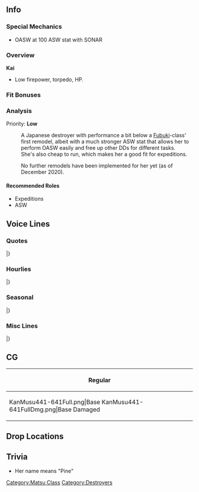 ==Info==
{{KanmusuInfo|ID=441-641}}
{{KanmusuInfo|ID=1702-702}}

===Special Mechanics===
* OASW at 100 ASW stat with SONAR

===Overview===
'''Kai'''
* Low firepower, torpedo, HP.

===Fit Bonuses===
{{:{{BASEPAGENAME}}/Equipment Bonuses}}
{{clear}}

===Analysis===
Priority: '''Low'''
 
:A Japanese destroyer with performance a bit below a [[Fubuki]]-class' first remodel, albeit with a much stronger ASW stat that allows her to perform OASW easily and free up other DDs for different tasks.
:She's also cheap to run, which makes her a good fit for expeditions.

:No further remodels have been implemented for her yet (as of December 2020).


====Recommended Roles====
* Expeditions
* ASW

==Voice Lines==
===Quotes===
{{ShipquoteHeader}}
{{ShipquoteKai
|scenario = Introduction
|origin = 待たせたわね！丁型駆逐艦松型、その一番艦松よ！大丈夫、すぐ出れる。守ってみせるわ！任せといて！
|translation = Kept you waiting, huh! I'm the Type D destroyer, first of the Matsu-class, Matsu! Don't worry, I can be out in a flash. Just you watch, I'll protect it all! Leave it to me!
}}
{{ShipquoteKai|kai = true
|scenario = Introduction
|origin = 丁型駆逐艦、松型一番艦松、配置に着いています。大丈夫、改修済よ！皆を必ず守って見せる。任せとおいて！
|translation = I'm the Type D destroyer, first of the Matsu-class, Matsu, now in position. Don't worry, I've been improved! I will definitely protect them all, just you watch. Leave it to me!
}}
{{ShipquoteKai
|scenario = Library
|origin = 丁型駆逐艦、松型一番艦、松です！最後の量産型駆逐艦として、多数の妹が建造されました。戦時急造ながら、機関部の設計変更による生残性向上と対空対潜重視の兵装を整備しました！うぇ？雑木林ですって！？何言ってんの、私に任せて！
|translation = I'm the 1st of the Type-D destroyers, the Matsu-class, Matsu! As part of the last mass-produced destroyer class, I had many little sisters built. In the rush of emergency wartime production, our survivability was boosted by a change in our engine layout<ref>The Matsu-class were the only Japanese vessels to be laid out fire room - engine room - fire room - engine room without cross connections between the sides of the two systems, eliminating a single point of failure. This is similar to the "unit system of machinery" layout.</ref>, and we were equipped with weapons focused on anti-air and anti-submarine warfare! Ueh? Did you call us a mixed forest<ref>Each ship of the Matsu-class is named after a different kind of tree.</ref>!? What are you talking about! Just leave things to me!
}}
{{ShipquoteKai
|scenario = Secretary 1
|origin = 松が、やりましょうか？
|translation = How about I do it?
}}
{{ShipquoteKai
|scenario = Secretary 2
|origin = そうよ、守ってみせる！
|translation = That's right, I'll show you I can protect them!
}}
{{ShipquoteKai|kai = true
|scenario = Secretary 2
|origin = 任せて、守ってみせます！
|translation = Leave it to me, I'll show you I can definitely protect them!
}}
{{ShipquoteKai
|scenario = Secretary 3
|origin = 旗風先輩？あぁ、提督、失礼しました！はぁ、目下、次の作戦準備で待機中です。えっ？横須賀防備戦隊ですか？あぁ、はい、了解しました！
|translation = Hatakaze-senpai? Ahh, Admiral!? My apologies! Yes, I am presently on standby and ready for the next operation. Eh? The Yokosuka Defense Squadron? Ahh, right, roger that!
}}
{{ShipquoteKai|kai = true
|scenario = Secretary 3
|origin = よつ？こら、って、あぁ、て、提督、失礼しました！はぁ、目下、松は次の作戦準備で待機中です。えっ？横須賀防備戦隊ですか？あぁ、はい、了解です！
|translation = Yotsu? Hey - wait, A-Admiral!? My apologies! Yes, I am presently on standby and ready for the next operation. Eh? The Yokosuka Defense Squadron? Ahh, right, roger that!
}}
{{ShipquoteKai
|scenario = Idle
|origin = 雑木林ですって？失礼ですね！いえ、実は親愛の意味なのかしら？でもバランスはいいでしょう？そうよ、意外と使えるんだから、私たち！
|translation = A mixed forest? How rude! Well, I suppose it might actually be a term of endearment. But our balance is pretty good, isn't it? Yeah, we're actually pretty useful!
}}
{{ShipquoteKai
|scenario = Secretary Married
|origin = 提督！松特製のお茶を入れました！はい、どうぞ！何が入っているか、ですって？うふふ。内緒です！
|translation = Admiral! I've poured you some of my special tea! Come, drink up! What's in it, you ask? Ufufu. That's my secret!
}}
{{ShipquoteKai
|scenario = Wedding
|origin = 松、参りました！新しい任務でしょうか？うぇ、これは、私に？あぁ！ありがとう、提督！謹んでお受けします！
|translation = Matsu, reporting! Do you have a new mission for me? Wha, this, for me? Ahh! Thank you, Admiral! I'll humbly accept this!
}}
{{ShipquoteKai
|scenario = Looking At Scores
|origin = そうね、正しい状況把握は大事。持ってくるわ。
|translation = Right, it's important to get a correct grasp of the situation. I'll bring it over. 
}}
{{ShipquoteKai
|scenario = Joining A Fleet
|origin = 第十一水雷戦隊，松、抜錨します！
|translation = 11th Torpedo Squadron, Matsu, setting sail!
}}
{{ShipquoteKai|kai = true
|scenario = Joining A Fleet
|origin = 第四十三水雷戦隊，松、抜錨します！
|translation = 43rd Torpedo Squadron<ref>This appears to be an error - Matsu was assigned to the 43rd ''Destroyer Division''.</ref>, Matsu, setting sail!
}}
{{ShipquoteKai
|scenario = Equipment 1
|origin = ありがとう、いい装備！
|translation = Thanks, this is good equipment!
}}
{{ShipquoteKai
|scenario = Equipment 2
|origin = これは…助かるわ！よぉーし！
|translation = This... is a lifesaver! Alriiight!
}}
{{ShipquoteKai
|scenario = Equipment 3
|origin = いいみたいね。
|translation = Looking good.
}}
{{ShipquoteKai
|scenario = Supply
|origin = この補給、大事に使います！
|translation = I'll use these supplies with care!
}}
{{ShipquoteKai
|scenario = Docking Minor
|origin = ちょっとくらっちゃた。ううんううん、かすり傷だから！
|translation = They got me a bit. No, no, just some scratches!
}}
{{ShipquoteKai
|scenario = Docking Major
|origin = 私って意外と打たれ強いの。こんなの、平気よ！
|translation = I can take a surprising amount of hits. This much is nothing!
}}
{{ShipquoteKai
|scenario = Construction
|origin = よぉーし、新造艦！いっぱい作らないと！
|translation = Alriiight, new ships! We'd better make loads!
}}
{{ShipquoteKai
|scenario = Returning From Sortie
|origin = 艦隊、無事戻れたわ。よかった！
|translation = The fleet was able to return safely. Thank goodness!
}}
{{ShipquoteKai
|scenario = Starting A Sortie
|origin = 松型駆逐艦、松、出撃！皆、続いて！
|translation = Matsu-class destroyer, Matsu, sortieing! Follow me, everyone!
}}
{{ShipquoteKai
|scenario = Battle Start
|origin = 敵、ですね？これより反転。突撃します！
|translation = It's the enemy, right? Time to turn things around. Charge!
}}
{{ShipquoteKai
|scenario = Attack
|origin = 我、敵艦と交戦中！
|translation = We are engaging the enemy ships!
}}
{{ShipquoteKai
|scenario = Air Battle/Daytime Spotting/Night Battle Attack
|origin = 負けるな！てぇぇ！
|translation = Like I'll lose! Fireeee!
}}
{{ShipquoteKai
|scenario = Night Battle
|origin = 海防艦は損傷艦を護衛し、後退せよ！我が艦隊は反転、敵艦隊に突撃！行きます！
|translation = Coastal defense ships, escort the damaged ships and begin a retreat! Our fleet will turn back and charge at the enemy! We're going!<ref>Matsu charged and was sunk by an enemy force while buying time for her convoy, including Yotsu, to escape.</ref>
}}
{{ShipquoteKai
|scenario = MVP
|origin = 私が、丁型駆逐艦この松が、貢献できましたか？よかった！そうですね、光栄です！
|translation = I, Matsu, of the Type D destroyers, was able to be of service? Thank goodness! Yes, it is an honor!
}}
{{ShipquoteKai
|scenario = Minor Damage 1
|origin = うわぁぁ！ひ、被弾した！
|translation = Uwahh! I-I've been hit!
}}
{{ShipquoteKai
|scenario = Minor Damage 2
|origin = あぁぁぁ！まだ、まだよ！
|translation = Ahhh! I-I'm still not...!
}}
{{ShipquoteKai
|scenario = Major Damage
|origin = あぁぁぁぁぁぁ！まだ、まだ松は沈まないから！皆は後退して！松は、まだ！
|translation = Ahhhhhhhhhhhh! I-I'm still not sunk! Fall back, everyone! I can still...!
}}
{{ShipquoteKai
|scenario = Sunk
|origin = これまでか？総員、退去！よつ…後は、後は頼んだわ。お願いね。
|translation = This is it, then? All hands, abandon ship! Yotsu... the rest, the rest is up to you. I'm begging you.
}}
|}
<references/>
{{clear}}

===Hourlies===
{{ShipquoteHeader|type = hourly}}
{{ShipquoteKai|kai = true
|scenario = 00:00
|origin = 提督！本日は松が、丁型秘書艦を務めます！
|translation = Admiral! Today I will be your Type D secretary!
}}
{{ShipquoteKai|kai = true
|scenario = 01:00
|origin = 提督！マルヒトマルマルです！はい！
|translation = Admiral! It's 0100 hours! Yes!
}}
{{ShipquoteKai|kai = true
|scenario = 02:00
|origin = マルフタマルマル！松はこれより見回りに行ってきます！
|translation = It's 0200 hours! I'm going out on patrol now!
}}
{{ShipquoteKai|kai = true
|scenario = 03:00
|origin = マルサンマルマル。提督、鎮守府内異常なし、です！
|translation = It's 0300 hours. Admiral, nothing unusual on base, yes!
}}
{{ShipquoteKai|kai = true
|scenario = 04:00
|origin = 提督、マルヨンマルマルです。そろそろ夜が明けますね。
|translation = Admiral, it's 0400 hours. The sun should be rising soon.
}}
{{ShipquoteKai|kai = true
|scenario = 05:00
|origin = マルゴーマルマル！提督、総員起こしの準備に入ります！
|translation = It's 0500 hours. Admiral, I'm getting ready to wake up the fleet!
}}
{{ShipquoteKai|kai = true
|scenario = 06:00
|origin =マルロクマルマル。艦隊、総員起こし！朝で～す！
|translation = It's 0600 hours. Fleet, all hands assemble! It's moooorning!
}}
{{ShipquoteKai|kai = true
|scenario = 07:00
|origin = マルナナマルマル。提督、松が歓待ですが、朝食を用意しました！麦飯に味噌汁、そして沢庵です！召し上がれ！
|translation = It's 0700 hours. Admiral, I thought I'd treat you, so I made you breakfast! Barley rice, miso soup, and pickled radish! Eat up!
}}
{{ShipquoteKai|kai = true
|scenario = 08:00
|origin = マルハチマルマル！さぁ、沖合いに船を出しましょう！
|translation = It's 0800 hours. Now then, let's take the ships out to sea!
}}
{{ShipquoteKai|kai = true
|scenario = 09:00
|origin = マルキュウマルマ、あっ、旗風先輩！おはようございます！
|translation = It's 0900 ho- ah, Hatakaze-senpai! Good morning!
}}
{{ShipquoteKai|kai = true
|scenario = 10:00
|origin = ヒトマルマルマル！よつ、おはよう！うん、松は元気よ！
|translation = It's 1000 hours. Good morning, Yotsu! Yeah, I'm fine!
}}
{{ShipquoteKai|kai = true
|scenario = 11:00
|origin = ヒトヒトマルマル。横須賀防備戦区、異常なし、です！
|translation = It's 1100 hours. Yokosuka Defense Sector, nothing unusual to report, yes!
}}
{{ShipquoteKai|kai = true
|scenario = 12:00
|origin = 提督！ヒトフタマルマル。お昼です！さぁ、松特製の握り飯を召し上がれ！沢庵とお茶もご用意してます！
|translation = Admiral! It's 1200 hours. It's lunchtime! Now, have some of my special rice balls! I have pickled radish and tea for you too!
}}
{{ShipquoteKai|kai = true
|scenario = 13:00
|origin = ヒトサンマルマル。提督、松のお昼いかがでしたか？えへへ。
|translation = It's 1300 hours. Admiral, did you enjoy my lunch? Ehehe.
}}
{{ShipquoteKai|kai = true
|scenario = 14:00
|origin = ヒトヨ、おぉ、清霜さん！お疲れ様です、頑張りましょう！
|translation = It's 14- oh, Kiyoshimo-san! Thank you for your hard work. Let's do our best!
}}
{{ShipquoteKai|kai = true
|scenario = 15:00
|origin = ヒトゴーマルマルです。少し小腹が空きましたね。お芋蒸かしたのあるんです。提督、一ついかがですか？
|translation = It's 1500 hours. Getting a little peckish, huh? I have some steamed sweet potatoes. Would you like one, Admiral?
}}
{{ShipquoteKai|kai = true
|scenario = 16:00
|origin = 提督、ヒトロクマルマルです。えっ？竹、ですか？そうですね。私の、私たちの自慢の妹です！
|translation = Admiral, it's 1600 hours. Eh? Take, you say? Right. I'm proud she's my - our - little sister!
}}
{{ShipquoteKai|kai = true
|scenario = 17:00
|origin = ヒトナナマルマル。提督、見て！夕日、奇麗ですね。
|translation = It's 1700 hours. Look, Admiral! Isn't the sunset beautiful?
}}
{{ShipquoteKai|kai = true
|scenario = 18:00
|origin = ヒトハチマルマル。夕食の準備は、うぇ、今日は提督が？いいぃぃんですか？あっ、恐縮です。では、お言葉に、甘えて…
|translation = It's 1800 hours. So the dinner preparations are - huh, you'll be doing it today, Admiral? A-A-Are you sure? Uhm, that's very kind of you. I'll, take you up, on that...
}}
{{ShipquoteKai|kai = true
|scenario = 19:00
|origin = ヒトキュウマルマル。これを提督が！美味しそう…ではありがたくいただきます。ハム。ん！美味しいぃ～！
|translation = It's 1900 hours. The Admiral made this! It looks delicious.. thank you, I'll have some. Nom. Wow! It's so good~!
}}
{{ShipquoteKai|kai = true
|scenario = 20:00
|origin = フタマルマルマル。提督、美味しいです！まさか料理がこれほどお上手とは！えっ、毎年練度をあげて？えぇぇ？
|translation = It's 2000 hours. Admiral, this is amazing! I had no idea you were this good at cooking. What, you get better every year? Ehhhh?
}}
{{ShipquoteKai|kai = true
|scenario = 21:00
|origin = フタヒトマ、あっ、は～い！誰かしら、こんな夜に…よつ？へ、この芋羊羹を差し入れに？へへ、ありがとう！いただくわね！
|translation = It's 210- ah, coming! Who could it be at this hour... Yotsu? Eh, you want to give me this sweet potato paste as a present? Hehe, I'll have it, thanks!
}}
{{ShipquoteKai|kai = true
|scenario = 22:00
|origin = フタフタマルマルです。提督、お茶と、よつにいただいた芋羊羹いかがですか？はい！ご用意しますね。どうぞ！
|translation = It's 2200 hours. Admiral, would you like some tea and Yotsu's sweet potato paste? Okay! I'll get it. Here you go!
}}
{{ShipquoteKai|kai = true
|scenario = 23:00
|origin = フタサンマルマル。提督、本日も大変お疲れさまでした。明日もどうぞ、よろしくお願いします！お休みなさい！
|translation = It's 2300 hours. Thanks for all your hard work again today, Admiral. I'll be counting on you tomorrow as well! Please rest well!
}}
|}
<references/>
{{clear}}

===Seasonal===
{{SeasonalHeaderOld}}
{{SeasonalQuote
|scenario = [[Seasonal/Autumn_2020|Autumn 2020]]
|origin = よーし！夏を乗り切りました！ふえぇ。くん、くん、くん。この匂いは、鎮守府秋祭り！美味しいそう。いいですね。
|translation =	Alriiight! I survived summer! Whew. *sniff* *sniff* *sniff* It smells like the Naval Base Autumn Festival! It looks so good. Isn't it great?
|audio = Matsu_Autumn_2020_Secretary_1.mp3
|notes = 
}}
{{SeasonalQuote
|scenario = [[Seasonal/Christmas_2020|Christmas 2020]]
|origin = こら竹！はしたないから！そんなにがっつかないで。提督、すみません。後でよく言っときます。
|translation =	Hey, Take! There's enough for everyone! Stop stuffing your face like that. Admiral, sorry about this. I'll tell her off later.
|audio = Matsu_Christmas_2020_Secretary_1.mp3
|notes = 
}}
{{SeasonalQuote
|scenario = [[Seasonal/End_of_Year_2020|End of Year 2020]]
|origin = 横須賀防備戦隊、集合！鎮守府大掃除、良い、始め！ 
|translation =	Yokosuka Defense Squadron, assemble! Get ready to do the Naval Base Spring Cleaning, start! 
|audio = Matsu_Year_End_2020_Secretary_1.mp3
|notes = 
}}
{{SeasonalQuote
|scenario = [[Seasonal/Setsubun_2021|Setsubun 2021]]
|origin = えっと…私達の鬼役は…ず、瑞鳳さん！？こらヨツ！失礼だから！あぁ、秋月型が反撃してきた…仕方ない。節分弾、装填、てーっ！
|translation =	Uhmm... Our oni is... Zu-Zuihou!? Hey, Yotsu! That's rude! Ah, the Akizuki-class are counterattacking... Gotta do this then. Load Setsubun ammo, fire!
|audio = Matsu_Setsubun_2021_Secretary_1.mp3
|notes = 
}}
{{SeasonalQuote
|scenario = [[Seasonal/Valentine's_Day_2021|Valentine's Day 2021]]
|origin = 提督！松特製チョコ、差し上げます！ど、どうぞ！
|translation = Admiral! Here's some of my special chocolate for you! Pl-please accept!
|audio = Matsu_Valentines_2021_Secretary_1.mp3
|notes = 
}}
{{SeasonalQuote
|scenario = [[Seasonal/White_Day_2021|White Day2021]]
|origin =松にお返しを？えぇ、提督嬉しいです！いただきます！ 
|translation =	You're giving me a return gift? Ah, Admiral, I'm happy! I accept it! 
|audio = Matsu_White_Day_2021_Secretary_1.mp3
|notes =
}}
{{SeasonalQuote
|scenario = [[Seasonal/Coming_of_Spring_2021|Coming of Spring 2021]]
|origin =丁型駆逐艦でお花見？いいわね！準備しましょう！竹、梅、桃、手伝って！あぁ！竹、なんで逃げるの！？もう！ 
|translation =	Cherry blossom viewing with the D-type destroyers? Sounds great! Let's go get ready! Take, Ume, Momo, let's help out! Ah! Take, why are you running away!? Jeez! 
|audio = Matsu_Spring_2021_Secretary_1.mp3
|notes =
}}
{{SeasonalQuote
|scenario = [[Seasonal/Eighth_Anniversary|8th Anniversary]]
|origin = 艦隊八周年、おめでとうございます。松も二年目です。
|translation =	Congratulations on the fleet's 8th Anniversary. It's my 2nd year here.
|audio = Matsu_8th Anniversary_Secretary_1.mp3
|notes = 
}}
{{SeasonalQuote
|scenario = [[Seasonal/Rainy_Season_2021|Rainy Season 2021]]
|origin = 仕方ないとはいえ、この季節はよく降るわね。えぇ、山城さん、それは？うわ、はぁ…かぁ、かわいいですね。 	
|translation =	I know it's always the case but the rain just keeps pouring down. Eh, Yamashiro, what's that? Uh, umm... It's cute. 
|audio = Matsu_Rainy Season 2021_Secretary_1.mp3
|notes = 
}}
|}<references/>

{{clear}}

===Misc Lines===
{{SeasonalHeaderOld}}
{{SeasonalQuote
|scenario = [[Fall 2020 Event]]
|origin = 松、了解！突撃する。両舷、増速！
|translation =	Matsu, acknowledging. Beginning the attack. Full speed ahead!
|audio = Ship_Voice_Matsu_Kai_Fall_2020_Event_Friend_Fleet_1.mp3
|notes = Friend Fleet 1
}}
{{SeasonalQuote
|scenario = [[Fall 2020 Event]]
|origin = 第四十三水雷戦隊、戦場海域に到達。これより突撃する！
|translation =	The 43rd Torpedo Squadron has arrived on the battlefield. We'll now begin the attack!
|audio = Ship_Voice_Matsu_Kai_Fall_2020_Event_Friend_Fleet_2.mp3
|notes = Friend Fleet 2
}}
|}<references/>

{{clear}}

==CG==
{| class="mw-collapsible mw-collapsed wikitable" style="width: 100%;"
!Regular
|-
|<gallery>
KanMusu441-641Full.png|Base
KanMusu441-641FullDmg.png|Base Damaged
</gallery>
|}

==Drop Locations==

==Trivia==
* Her name means "Pine"

{{Shiplist}}
[[Category:Matsu Class]]
[[Category:Destroyers]]